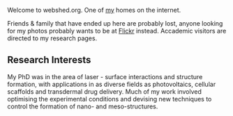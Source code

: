 Welcome to webshed.org.  One of [[About Me|my]] homes on the internet.

Friends & family that have ended up here are probably lost, anyone looking for my photos probably wants to be at [http://www.flickr.com/photos/dtl/ Flickr] instead. Accademic visitors are directed to my research pages. 



== Research Interests ==
My PhD was in the area of laser - surface interactions and structure formation, with applications in as diverse fields as photovoltaics, cellular scaffolds and transdermal drug delivery. Much of my work involved optimising the experimental conditions and devising new techniques to control the formation of nano- and meso-structures.